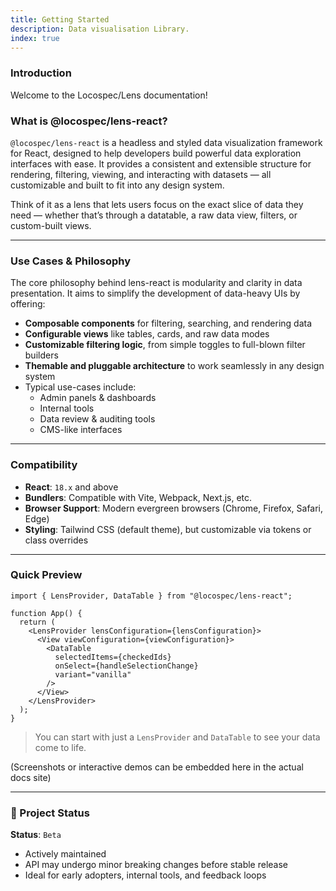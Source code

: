 ```yaml
---
title: Getting Started
description: Data visualisation Library.
index: true
---
```


### Introduction

Welcome to the Locospec/Lens documentation!

### What is @locospec/lens-react?

`@locospec/lens-react` is a headless and styled data visualization framework for React, designed to help developers build powerful data exploration interfaces with ease. It provides a consistent and extensible structure for rendering, filtering, viewing, and interacting with datasets — all customizable and built to fit into any design system.

Think of it as a lens that lets users focus on the exact slice of data they need — whether that’s through a datatable, a raw data view, filters, or custom-built views.

---

### Use Cases & Philosophy

The core philosophy behind lens-react is modularity and clarity in data presentation. It aims to simplify the development of data-heavy UIs by offering:

- **Composable components** for filtering, searching, and rendering data
- **Configurable views** like tables, cards, and raw data modes
- **Customizable filtering logic**, from simple toggles to full-blown filter builders
- **Themable and pluggable architecture** to work seamlessly in any design system
- Typical use-cases include:
  - Admin panels & dashboards
  - Internal tools
  - Data review & auditing tools
  - CMS-like interfaces

---

### Compatibility

- **React**: `18.x` and above
- **Bundlers**: Compatible with Vite, Webpack, Next.js, etc.
- **Browser Support**: Modern evergreen browsers (Chrome, Firefox, Safari, Edge)
- **Styling**: Tailwind CSS (default theme), but customizable via tokens or class overrides

---

### Quick Preview

```tsx
import { LensProvider, DataTable } from "@locospec/lens-react";

function App() {
  return (
    <LensProvider lensConfiguration={lensConfiguration}>
      <View viewConfiguration={viewConfiguration}>
        <DataTable
          selectedItems={checkedIds}
          onSelect={handleSelectionChange}
          variant="vanilla"
        />
      </View>
    </LensProvider>
  );
}
```

> You can start with just a `LensProvider` and `DataTable` to see your data come to life.

(Screenshots or interactive demos can be embedded here in the actual docs site)

---

### 🚦 Project Status

**Status**: `Beta`

- Actively maintained
- API may undergo minor breaking changes before stable release
- Ideal for early adopters, internal tools, and feedback loops
